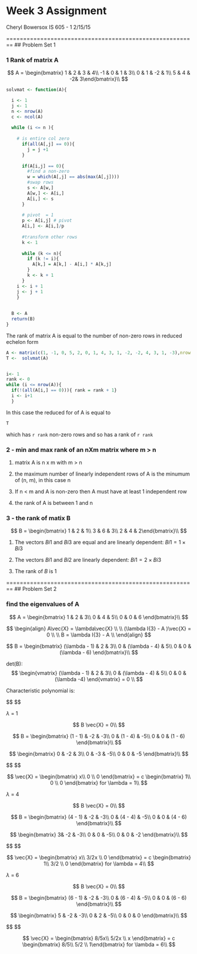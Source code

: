 # Week 3 Assignment
Cheryl Bowersox 
IS 605 - 1
2/15/15

========================================================
## Problem Set 1

### 1 Rank of matrix A

$$
A = \begin{bmatrix}
1 & 2 & 3 & 4\\
-1 & 0 & 1 & 3\\
0 & 1 & -2 & 1\\
5 & 4 & -2& 3\end{bmatrix}\\
$$

```r
solvmat <- function(A){

  i <- 1
  j <- 1
  n <- nrow(A)
  c <- ncol(A)
  
  while (i <= n ){
  
    # is entire col zero
      if(all(A[,j] == 0)){
        j = j +1
      }
      
      if(A[i,j] == 0){
        #find a non-zero
        w = which(A[,j] == abs(max(A[,j])))
        #swap rows
        s <- A[w,]
        A[w,] <- A[i,]
        A[i,] <- s
      }
      
      # pivot  = 1
      p <- A[i,j] # pivot
      A[i,] <- A[i,]/p
      
      #transform other rows
      k <- 1
      
      while (k <= n){
        if (k != i){
          A[k,] = A[k,] - A[i,] * A[k,j]
        }
        k <- k + 1
      }
    i <- i + 1
    j <- j + 1
    }
  
  
  B <- A
  return(B)
}
```
The rank of matrix A is equal to the number of non-zero rows in reduced echelon form

```r
A <- matrix(c(1, -1, 0, 5, 2, 0, 1, 4, 3, 1, -2, -2, 4, 3, 1, -3),nrow = 4)
T <-  solvmat(A)


i<- 1
rank <- 0
while (i <= nrow(A)){
  if(!(all(A[i,] == 0))){ rank = rank + 1}
  i <- i+1
  }
```
In this case the reduced for of A is equal to
```r
T
```
which has `r rank` non-zero rows and so has a rank of `r rank` 


### 2 - min and max rank of an nXm matrix where m > n
  (1) matrix A is n x m with m > n
  
  (2) the maximum number of linearly independent rows of A is the minumum of (n, m), in this case n
  
  (3) If  n < m and A is non-zero then A must have at least 1 independent row
  
  (4) the rank of A is between 1 and n

### 3 - the rank of matix B

$$
B = \begin{bmatrix}
1 & 2 & 1\\
3 & 6 & 3\\
2 & 4 & 2\end{bmatrix}\\
$$

(1) The vectors $B{i1}$ and $B{i3}$ are equal and are linearly dependent: $B{i1} = 1 \times B{i3}$

(2) The vectors $B{i1}$ and $B{i2}$ are linearly dependent: $B{i1} = 2 \times B{i3}$

(3) The rank of $B$ is 1

========================================================
## Problem Set 2

### find the eigenvalues of A

$$
A = \begin{bmatrix}
1 & 2 & 3\\
0 & 4 & 5\\
0 & 0 & 6 \end{bmatrix}\\
$$

$$
\begin{align}
A\vec{X} = \lambda\vec{X} \\
\\
(\lambda I{3} - A )\vec{X}  = 0 \\
\\
B = \lambda I{3} - A \\
\end{align}
$$

$$
B = \begin{bmatrix}
(\lambda - 1) & 2 & 3\\
0 & (\lambda - 4) & 5\\
0 & 0 & (\lambda - 6) \end{bmatrix}\\
$$

det(B):
$$
\begin{vmatrix}
(\lambda - 1) & 2 & 3\\
0 & (\lambda - 4) & 5\\
0 & 0 & (\lambda -4) \end{vmatrix}  = 0 \\
$$

Characteristic polynomial is:

$$
\begin{align}
(\lambda - 1) \times [(\lambda - 4)(\lambda - 6) - 0)]  = 0 \\

\lambda^3 - 11\lambda^2 + 34\lambda - 24 = 0\\
\lambda = {1, 4, 6}\\
\end{align}
$$

$\lambda$ = 1

$$
B \vec{X} = 0\\
$$

$$
B = \begin{bmatrix}
(1 - 1) & -2 & -3\\
0 & (1 - 4) & -5\\
0 & 0 & (1 - 6) \end{bmatrix}\\
$$

$$
\begin{bmatrix}
0 & -2 & 3\\
0 & -3 & -5\\
0 & 0 & -5 \end{bmatrix}\\
$$

$$
\begin{align}
-2x_{2} - 3x_{3} = 0 \\
-3x_{2} - 5x_{3} = 0 \\
-5x_{3} = 0 \\

x_{3} = 0 \\
x_{2} = 0 \\
x_{1} = free \\
\end{align}
$$

$$
\vec{X} = \begin{bmatrix}
  x\\
  0 \\
  0 \end{bmatrix} = c
\begin{bmatrix}
  1\\
  0 \\
  0 \end{bmatrix}   for \lambda = 1\\
$$

$\lambda$ = 4

$$
B \vec{X} = 0\\
$$

$$
B = \begin{bmatrix}
(4 - 1) & -2 & -3\\
0 & (4 - 4) & -5\\
0 & 0 & (4 - 6) \end{bmatrix}\\
$$

$$
\begin{bmatrix}
3& -2 & -3\\
0 & 0 & -5\\
0 & 0 & -2 \end{bmatrix}\\
$$

$$
\begin{align}
3x_{1} -2x_{2} -3x_{3} = 0 \\
5-x_{3} = 0 \\
-2x_{3} = 0 \\

x_{3} = 0 \\
x_{2} = 3/2x_{1}\\
x_{1} = free \\
\end{align}
$$

$$
\vec{X} = \begin{bmatrix}
  x\\
  3/2x \\
  0 \end{bmatrix}  = c
\begin{bmatrix}
  1\\
  3/2 \\
  0 \end{bmatrix}   for \lambda = 4\\
$$

$\lambda$ = 6

$$
B \vec{X} = 0\\
$$

$$
B = \begin{bmatrix}
(6 - 1) & -2 & -3\\
0 & (6 - 4) & -5\\
0 & 0 & (6 - 6) \end{bmatrix}\\
$$

$$
\begin{bmatrix}
5 & -2 & -3\\
0 & 2 & -5\\
0 & 0 & 0 \end{bmatrix}\\
$$

$$
\begin{align}
5x_{1} -2x_{2} -3x_{3} = 0 \\
2x_{2} - 5x_{3} = 0 \\

x_{2} = 5/2x_{3} \\
x_{1} = 8/5 x_{3}\\


\end{align}
$$

$$
\vec{X} = \begin{bmatrix}
  8/5x\\
  5/2x \\
  x \end{bmatrix}  = c
\begin{bmatrix}
  8/5\\
  5/2 \\
  1\end{bmatrix}   for \lambda = 6\\
$$
```r

```